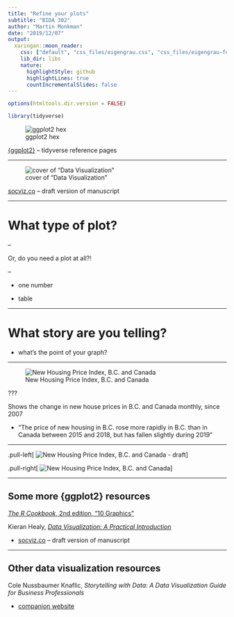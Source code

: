 ```yaml
---
title: "Refine your plots"
subtitle: "BIDA 302"
author: "Martin Monkman"
date: "2019/12/07"
output:
  xaringan::moon_reader:
    css: ["default", "css_files/eigengrau.css", "css_files/eigengrau-fonts.css"]    
    lib_dir: libs
    nature:
      highlightStyle: github
      highlightLines: true
      countIncrementalSlides: false
---
```



```r
options(htmltools.dir.version = FALSE)

library(tidyverse)
```

![ggplot2 hex](../img/ggplot2_400.png)

[{ggplot2}](https://ggplot2.tidyverse.org/) -- tidyverse reference pages



---

![cover of "Data Visualization"](../img/Healy_data_visualziation_500.jpg)

[socviz.co](http://socviz.co/) -- draft version of manuscript

---

# What type of plot?

--

Or, do you need a plot at all?!

--

* one number

* table

---

# What story are you telling?

* what's the point of your graph?


---

![New Housing Price Index, B.C. and Canada](NHPI_plot.png)

???

Shows the change in new house prices in B.C. and Canada monthly, since 2007

* "The price of new housing in B.C. rose more rapidly in B.C. than in Canada between 2015 and 2018, but has fallen slightly during 2019"


---

.pull-left[
![New Housing Price Index, B.C. and Canada - draft](NHPI_plot_draft.png)
]

.pull-right[
![New Housing Price Index, B.C. and Canada](NHPI_plot.png)
]





---

## Some more {ggplot2} resources

[_The R Cookbook_, 2nd edition, "10 Graphics"](https://rc2e.com/graphics)


Kieran Healy, [_Data Visualization: A Practical Introduction_](https://kieranhealy.org/publications/dataviz/)

* [socviz.co](http://socviz.co/) -- draft version of manuscript


---

## Other data visualization resources

Cole Nussbaumer Knaflic, _Storytelling with Data: A Data Visualization Guide for Business Professionals_

* [companion website](http://www.storytellingwithdata.com/)
